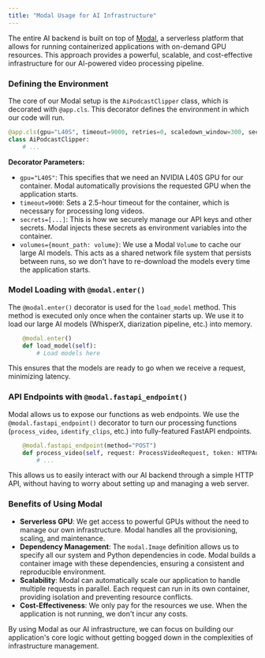 ```yaml
---
title: "Modal Usage for AI Infrastructure"
---
```


The entire AI backend is built on top of [Modal](https://modal.com/), a serverless platform that allows for running containerized applications with on-demand GPU resources. This approach provides a powerful, scalable, and cost-effective infrastructure for our AI-powered video processing pipeline.

### Defining the Environment

The core of our Modal setup is the `AiPodcastClipper` class, which is decorated with `@app.cls`. This decorator defines the environment in which our code will run.

```python
@app.cls(gpu="L40S", timeout=9000, retries=0, scaledown_window=300, secrets=[modal.Secret.from_name("jif-backend"), modal.Secret.from_name("sarvam-ai"), modal.Secret.from_name("huggingface"), modal.Secret.from_name("openrouter-api-key")], volumes={mount_path: volume})
class AiPodcastClipper:
    # ...
```

**Decorator Parameters:**
- `gpu="L40S"`: This specifies that we need an NVIDIA L40S GPU for our container. Modal automatically provisions the requested GPU when the application starts.
- `timeout=9000`: Sets a 2.5-hour timeout for the container, which is necessary for processing long videos.
- `secrets=[...]`: This is how we securely manage our API keys and other secrets. Modal injects these secrets as environment variables into the container.
- `volumes={mount_path: volume}`: We use a Modal `Volume` to cache our large AI models. This acts as a shared network file system that persists between runs, so we don't have to re-download the models every time the application starts.

### Model Loading with `@modal.enter()`

The `@modal.enter()` decorator is used for the `load_model` method. This method is executed only once when the container starts up. We use it to load our large AI models (WhisperX, diarization pipeline, etc.) into memory.

```python
    @modal.enter()
    def load_model(self):
        # Load models here
```

This ensures that the models are ready to go when we receive a request, minimizing latency.

### API Endpoints with `@modal.fastapi_endpoint()`

Modal allows us to expose our functions as web endpoints. We use the `@modal.fastapi_endpoint()` decorator to turn our processing functions (`process_video`, `identify_clips`, etc.) into fully-featured FastAPI endpoints.

```python
    @modal.fastapi_endpoint(method="POST")
    def process_video(self, request: ProcessVideoRequest, token: HTTPAuthorizationCredentials = Depends(auth_scheme)):
        # ...
```

This allows us to easily interact with our AI backend through a simple HTTP API, without having to worry about setting up and managing a web server.

### Benefits of Using Modal

- **Serverless GPU**: We get access to powerful GPUs without the need to manage our own infrastructure. Modal handles all the provisioning, scaling, and maintenance.
- **Dependency Management**: The `modal.Image` definition allows us to specify all our system and Python dependencies in code. Modal builds a container image with these dependencies, ensuring a consistent and reproducible environment.
- **Scalability**: Modal can automatically scale our application to handle multiple requests in parallel. Each request can run in its own container, providing isolation and preventing resource conflicts.
- **Cost-Effectiveness**: We only pay for the resources we use. When the application is not running, we don't incur any costs.

By using Modal as our AI infrastructure, we can focus on building our application's core logic without getting bogged down in the complexities of infrastructure management.
